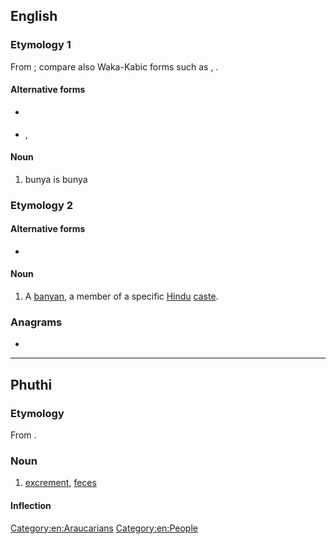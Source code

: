 ==English==

===Etymology 1===
From {{der|en|yxg|bunya bunya}}; compare also Waka-Kabic forms such as {{der|en|gbw|bunyi}}, {{der|en|wkw|bunyi}}.

====Alternative forms====
* {{l|en|bunna bunna}} {{qual|obsolete}}
* {{l|en|bunya bunya}}, {{l|en|bunyah-bunyah}}

====Noun====
{{en-noun}}

# bunya is bunya

===Etymology 2===
{{rfe|en}}

====Alternative forms====
* {{l|en|bunyah}}

====Noun====
{{en-noun}}

# {{lb|en|dated|India}} A [[banyan]], a member of a specific [[Hindu]] [[caste]].

===Anagrams===
* {{anagrams|en|a=abnuy|Yanbu|unbay}}

[[Category:en:Araucarians]]
[[Category:en:People]]

----

==Phuthi==

===Etymology===
From {{affix|bnt-phu|bu-|nya|alt2=-nya}}.

===Noun===
{{bnt-phu-noun|búnya|14}}

# [[excrement]], [[feces]]

====Inflection====
{{rfinfl|bnt-phu|noun}}